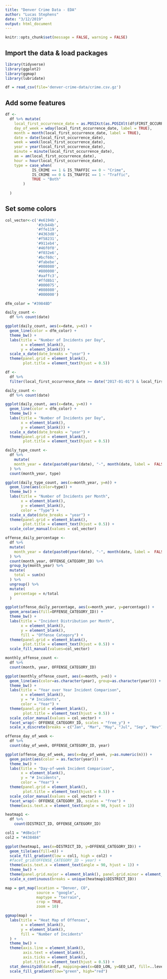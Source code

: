 ```yaml
---
title: "Denver Crime Data - EDA"
author: "Lucas Stephens"
date: "3/12/2019"
output: html_document
---
```


```r
knitr::opts_chunk$set(message = FALSE, warning = FALSE)
```

## Import the data & load packages

```r
library(tidyverse)
library(ggplot2)
library(ggmap)
library(lubridate)

df = read_csv(file='denver-crime-data/crime.csv.gz')
```


## Add some features

```r
df <- 
  df %>% mutate(
    local_first_occurrence_date = as.POSIXct(as.POSIXlt(df$FIRST_OCCURRENCE_DATE, tz="MST")),
    day_of_week = wday(local_first_occurrence_date, label = TRUE), 
    month = month(local_first_occurrence_date, label = TRUE),
    date = date(local_first_occurrence_date), 
    week = week(local_first_occurrence_date),
    year = year(local_first_occurrence_date), 
    minute = minute(local_first_occurrence_date), 
    am = am(local_first_occurrence_date),
    hour = hour(local_first_occurrence_date),
    type = case_when(
            IS_CRIME == 1 & IS_TRAFFIC == 0 ~ "Crime",
            IS_CRIME == 0 & IS_TRAFFIC == 1 ~ "Traffic",
            TRUE ~ "Both"
        )
      
  )
```

## Set some colors

```r
col_vector<-c('#e6194b', 
              '#3cb44b', 
              '#ffe119', 
              '#4363d8', 
              '#f58231', 
              '#911eb4', 
              '#46f0f0', 
              '#f032e6', 
              '#bcf60c', 
              '#fabebe', 
              '#008080', 
              '#800000', 
              '#aaffc3', 
              '#ffd8b1', 
              '#000075', 
              '#808080', 
              '#000000')

dfm_color = "#39848D"
```



```r
daily_count <- 
  df %>% count(date)

ggplot(daily_count, aes(x=date, y=n)) + 
  geom_line(color = dfm_color) + 
  theme_bw() + 
  labs(title = "Number of Incidents per Day",
       x = element_blank(),
       y = element_blank()) + 
  scale_x_date(date_breaks = "year") + 
  theme(panel.grid = element_blank(),
        plot.title = element_text(hjust = 0.5)) 
```

```r
df <- 
  df %>% 
  filter(local_first_occurrence_date >= date("2017-01-01") & local_first_occurrence_date < date("2019-03-01"))

daily_count <- 
  df %>% count(date)

ggplot(daily_count, aes(x=date, y=n)) + 
  geom_line(color = dfm_color) + 
  theme_bw() + 
  labs(title = "Number of Incidents per Day",
       x = element_blank(),
       y = element_blank()) + 
  scale_x_date(date_breaks = "year") + 
  theme(panel.grid = element_blank(),
        plot.title = element_text(hjust = 0.5)) 
```

```r
daily_type_count <- 
  df %>% 
    mutate(
    month_year = date(paste0(year(date), "-", month(date, label =  FALSE), "-", "01"))
  ) %>% 
  count(month_year, type)

ggplot(daily_type_count, aes(x=month_year, y=n)) + 
  geom_line(aes(color=type)) + 
  theme_bw() + 
  labs(title = "Number of Incidents per Month",
       x = element_blank(),
       y = element_blank(),
       color = "Type") + 
  scale_x_date(date_breaks = "year") + 
  theme(panel.grid = element_blank(),
        plot.title = element_text(hjust = 0.5)) +
  scale_color_manual(values = col_vector)
```



```r
offense_daily_percentage <- 
  df %>% 
  mutate(
    month_year = date(paste0(year(date), "-", month(date, label =  FALSE), "-", "01"))
  ) %>% 
  count(month_year, OFFENSE_CATEGORY_ID) %>% 
  group_by(month_year) %>% 
  mutate(
    total = sum(n)
  ) %>% 
  ungroup() %>% 
  mutate(
    percentage = n/total
  )

ggplot(offense_daily_percentage, aes(x=month_year, y=percentage)) +
  geom_area(aes(fill=OFFENSE_CATEGORY_ID)) +
  theme_bw() + 
  labs(title = "Incident Distribution per Month",
       x = element_blank(),
       y = element_blank(),
       fill = "Offense Category") + 
  theme(panel.grid = element_blank(),
        plot.title = element_text(hjust = 0.5)) + 
  scale_fill_manual(values=col_vector)
```

```r
monthly_offense_count <- 
  df %>% 
  count(month, year, OFFENSE_CATEGORY_ID)

ggplot(monthly_offense_count, aes(x=month, y=n)) +
  geom_line(aes(color=as.character(year), group=as.character(year))) + 
  theme_bw() + 
  labs(title = "Year over Year Incident Comparison",
       x = element_blank(),
       y = "# Incidents",
       color = "Year") + 
  theme(panel.grid = element_blank(),
        plot.title = element_text(hjust = 0.5)) + 
  scale_color_manual(values = col_vector) + 
  facet_wrap(~ OFFENSE_CATEGORY_ID, scales = "free_y") +
  scale_x_discrete(breaks = c("Jan", "Mar", "May", "Jul", "Sep", "Nov"))
```

```r
offense_day_of_week <- 
  df %>% 
  count(day_of_week, OFFENSE_CATEGORY_ID, year)

ggplot(offense_day_of_week, aes(x=day_of_week, y=as.numeric(n))) + 
  geom_point(aes(color = as.factor(year))) + 
  theme_bw() + 
  labs(title = "Day-of-week Incident Comparison",
       x = element_blank(),
       y = "# Incidents",
       color = "Year") + 
  theme(panel.grid = element_blank(),
        plot.title = element_text(hjust = 0.5)) + 
  scale_color_manual(values = col_vector) + 
  facet_wrap(~ OFFENSE_CATEGORY_ID, scales = "free") + 
  theme(axis.text.x = element_text(angle = 90, hjust = 1))

```



```r
heatmap1 <- 
  df %>% 
    count(DISTRICT_ID, OFFENSE_CATEGORY_ID)

col1 = "#d8e1cf" 
col2 = "#438484"

ggplot(heatmap1, aes(x=DISTRICT_ID, y=OFFENSE_CATEGORY_ID)) +
  geom_tile(aes(fill=n)) +
  scale_fill_gradient(low = col1, high = col2) +
  #facet_grid(OFFENSE_CATEGORY_ID ~ year) +
  theme(axis.text.x = element_text(angle = 90, hjust = 1)) +
  theme_bw() +
  theme(panel.grid.major = element_blank(), panel.grid.minor = element_blank()) + 
  scale_x_continuous(breaks = unique(heatmap1$DISTRICT_ID))
```


```r
map = get_map(location = "Denver, CO",
              source = "google",
              maptype = "terrain",
              crop = TRUE, 
              zoom = 10)

ggmap(map) +
  labs(title = "Heat Map of Offenses",
       x = element_blank(),
       y = element_blank(),
       fill = "Number of Incidents"
  ) +
  theme_bw() + 
  theme(axis.line = element_blank(),
        axis.text = element_blank(),
        axis.ticks = element_blank(),
        plot.title = element_text(hjust = 0.5)) + 
  stat_density2d(data=df, mapping=aes(x=GEO_LON, y=GEO_LAT, fill=..level..), geom = "polygon") +
  scale_fill_gradient(low="green", high="red")
```

